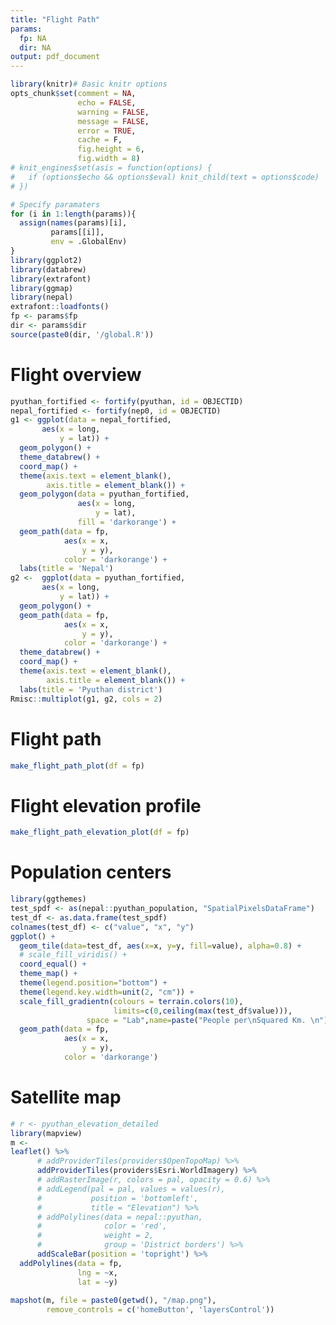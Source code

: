```yaml
---
title: "Flight Path"
params:
  fp: NA
  dir: NA
output: pdf_document
---
```


```r
library(knitr)# Basic knitr options
opts_chunk$set(comment = NA, 
               echo = FALSE, 
               warning = FALSE, 
               message = FALSE, 
               error = TRUE, 
               cache = F,
               fig.height = 6,
               fig.width = 8)
# knit_engines$set(asis = function(options) {
#   if (options$echo && options$eval) knit_child(text = options$code)
# })
```


```r
# Specify paramaters
for (i in 1:length(params)){
  assign(names(params)[i],
         params[[i]],
         env = .GlobalEnv)
}
library(ggplot2)
library(databrew)
library(extrafont)
library(ggmap)
library(nepal)
extrafont::loadfonts()
fp <- params$fp
dir <- params$dir
source(paste0(dir, '/global.R'))
```


# Flight overview

```r
pyuthan_fortified <- fortify(pyuthan, id = OBJECTID)
nepal_fortified <- fortify(nep0, id = OBJECTID)
g1 <- ggplot(data = nepal_fortified,
       aes(x = long,
           y = lat)) +
  geom_polygon() +
  theme_databrew() +
  coord_map() +
  theme(axis.text = element_blank(),
        axis.title = element_blank()) +
  geom_polygon(data = pyuthan_fortified,
               aes(x = long,
                   y = lat),
               fill = 'darkorange') +
  geom_path(data = fp,
            aes(x = x,
                y = y),
            color = 'darkorange') +
  labs(title = 'Nepal')
g2 <-  ggplot(data = pyuthan_fortified,
       aes(x = long,
           y = lat)) +
  geom_polygon() +
  geom_path(data = fp,
            aes(x = x,
                y = y),
            color = 'darkorange') +
  theme_databrew() +
  coord_map() +
  theme(axis.text = element_blank(),
        axis.title = element_blank()) +
  labs(title = 'Pyuthan district')
Rmisc::multiplot(g1, g2, cols = 2)
```

# Flight path

```r
make_flight_path_plot(df = fp)
```

# Flight elevation profile

```r
make_flight_path_elevation_plot(df = fp)
```

# Population centers

```r
library(ggthemes)
test_spdf <- as(nepal::pyuthan_population, "SpatialPixelsDataFrame")
test_df <- as.data.frame(test_spdf)
colnames(test_df) <- c("value", "x", "y")
ggplot() +  
  geom_tile(data=test_df, aes(x=x, y=y, fill=value), alpha=0.8) + 
  # scale_fill_viridis() +
  coord_equal() +
  theme_map() +
  theme(legend.position="bottom") +
  theme(legend.key.width=unit(2, "cm")) +
  scale_fill_gradientn(colours = terrain.colors(10),
                       limits=c(0,ceiling(max(test_df$value))),  
                 space = "Lab",name=paste("People per\nSquared Km. \n"),na.value = NA) +
  geom_path(data = fp,
            aes(x = x,
                y = y),
            color = 'darkorange')
```

# Satellite map

```r
# r <- pyuthan_elevation_detailed
library(mapview)
m <- 
leaflet() %>% 
      # addProviderTiles(providers$OpenTopoMap) %>%
      addProviderTiles(providers$Esri.WorldImagery) %>%
      # addRasterImage(r, colors = pal, opacity = 0.6) %>%
      # addLegend(pal = pal, values = values(r),
      #           position = 'bottomleft',
      #           title = "Elevation") %>%
      # addPolylines(data = nepal::pyuthan,
      #              color = 'red',
      #              weight = 2,
      #              group = 'District borders') %>%
      addScaleBar(position = 'topright') %>%
  addPolylines(data = fp,
               lng = ~x,
               lat = ~y)
    
mapshot(m, file = paste0(getwd(), "/map.png"),
        remove_controls = c('homeButton', 'layersControl'))
```

\includegraphics{map}